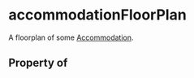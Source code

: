 # accommodationFloorPlan

A floorplan of some <a class="localLink" href="/Accommodation">Accommodation</a>.

## Property of



